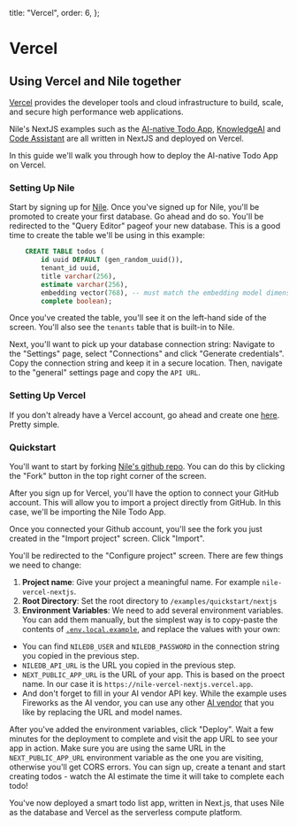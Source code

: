 
  title: "Vercel",
  order: 6,
};

# Vercel

## Using Vercel and Nile together

[Vercel](https://vercel.com) provides the developer tools and cloud infrastructure to build, scale, and secure high performance web applications.

Nile's NextJS examples such as the [AI-native Todo App](https://www.thenile.dev/templates/AI-Native%20multi-tenant%20SaaS%20with%20Nile%20and%20NextJS),
[KnowledgeAI](https://www.thenile.dev/templates/KnowledgeAI%20-%20PDF%20search%20assistant%20for%20your%20organization)
and [Code Assistant](https://www.thenile.dev/templates/Autonomous%20Code%20Assistant%20-%20Code%20more%2C%20type%20less) are all written in NextJS and deployed on Vercel.

In this guide we'll walk you through how to deploy the AI-native Todo App on Vercel.

### Setting Up Nile

Start by signing up for [Nile](https://console.thenile.dev/). Once you've signed up for Nile, you'll be promoted to create your first database. Go ahead and do so.
You'll be redirected to the "Query Editor" pageof your new database. This is a good time to create the table we'll be using in this example:

```sql
    CREATE TABLE todos (
        id uuid DEFAULT (gen_random_uuid()),
        tenant_id uuid,
        title varchar(256),
        estimate varchar(256),
        embedding vector(768), -- must match the embedding model dimension
        complete boolean);
```

Once you've created the table, you'll see it on the left-hand side of the screen. You'll also see the `tenants` table that is built-in to Nile.

Next, you'll want to pick up your database connection string: Navigate to the "Settings" page, select "Connections" and click "Generate credentials".
Copy the connection string and keep it in a secure location.
Then, navigate to the "general" settings page and copy the `API URL`.

### Setting Up Vercel

If you don't already have a Vercel account, go ahead and create one [here](https://vercel.com/). Pretty simple.

### Quickstart

You'll want to start by forking [Nile's github repo](https://github.com/niledatabase/niledatabase). You can do this by clicking the "Fork" button in the top right corner of the screen.

After you sign up for Vercel, you'll have the option to connect your GitHub account. This will allow you to import a project directly from
GitHub. In this case, we'll be importing the Nile Todo App.

Once you connected your Github account, you'll see the fork you just created in the "Import project" screen. Click "Import".

You'll be redirected to the "Configure project" screen. There are few things we need to change:

1. **Project name**: Give your project a meaningful name. For example `nile-vercel-nextjs`.
2. **Root Directory**: Set the root directory to `/examples/quickstart/nextjs`
3. **Environment Variables**: We need to add several environment variables. You can add them manually, but the simplest way is to
   copy-paste the contents of [`.env.local.example`](https://github.com/niledatabase/niledatabase/blob/main/examples/quickstart/nextjs/.env.local.example),
   and replace the values with your own:

- You can find `NILEDB_USER` and `NILEDB_PASSWORD` in the connection string you copied in the previous step.
- `NILEDB_API_URL` is the URL you copied in the previous step.
- `NEXT_PUBLIC_APP_URL` is the URL of your app. This is based on the proect name. In our case it is `https://nile-vercel-nextjs.vercel.app`.
- And don't forget to fill in your AI vendor API key. While the example uses Fireworks as the AI vendor, you can use any other [AI vendor](../../ai-embeddings/embedding-models) that you like by replacing the URL and model names.

After you've added the environment variables, click "Deploy". Wait a few minutes for the deployment to complete and visit the app URL to see your app in action.
Make sure you are using the same URL in the `NEXT_PUBLIC_APP_URL` environment variable as the one you are visiting, otherwise you'll get CORS errors.
You can sign up, create a tenant and start creating todos - watch the AI estimate the time it will take to complete each todo!

You've now deployed a smart todo list app, written in Next.js, that uses Nile as the database and Vercel as the serverless compute platform.
